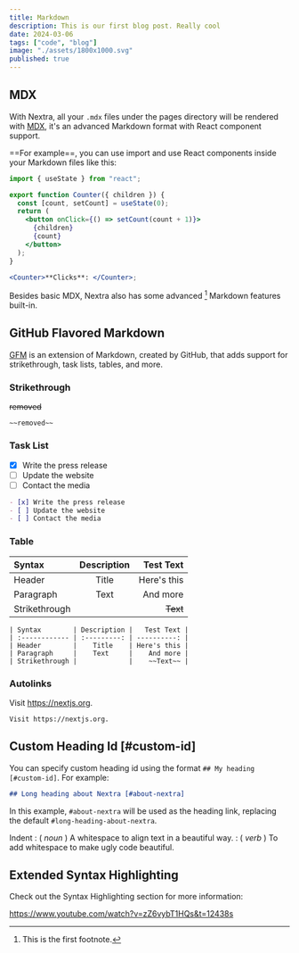 ```yaml
---
title: Markdown
description: This is our first blog post. Really cool
date: 2024-03-06
tags: ["code", "blog"]
image: "./assets/1800x1000.svg"
published: true
---
```


## MDX

With Nextra, all your `.mdx` files under the pages directory will be rendered
with [MDX](https://mdxjs.com/about), it's an advanced Markdown format with React
component support.

==For example==, you can use import and use React components inside your Markdown
files like this:

```jsx filename="Markdown"
import { useState } from "react";

export function Counter({ children }) {
  const [count, setCount] = useState(0);
  return (
    <button onClick={() => setCount(count + 1)}>
      {children}
      {count}
    </button>
  );
}

<Counter>**Clicks**: </Counter>;
```

Besides basic MDX, Nextra also has some advanced [^1] Markdown features built-in.

## GitHub Flavored Markdown

[GFM](https://github.github.com/gfm) is an extension of Markdown, created by
GitHub, that adds support for strikethrough, task lists, tables, and more.

### Strikethrough

~~removed~~

```mdx filename="Markdown"
~~removed~~
```

### Task List

- [x] Write the press release
- [ ] Update the website
- [ ] Contact the media

```md filename="Markdown"
- [x] Write the press release
- [ ] Update the website
- [ ] Contact the media
```

### Table

| Syntax        | Description |   Test Text |
| :------------ | :---------: | ----------: |
| Header        |    Title    | Here's this |
| Paragraph     |    Text     |    And more |
| Strikethrough |             |    ~~Text~~ |

```mdx filename="Markdown"
| Syntax        | Description |   Test Text |
| :------------ | :---------: | ----------: |
| Header        |    Title    | Here's this |
| Paragraph     |    Text     |    And more |
| Strikethrough |             |    ~~Text~~ |
```

### Autolinks

Visit https://nextjs.org.

```mdx
Visit https://nextjs.org.
```

## Custom Heading Id [#custom-id]

You can specify custom heading id using the format `## My heading [#custom-id]`.
For example:

```md filename="Markdown"
## Long heading about Nextra [#about-nextra]
```

In this example, `#about-nextra` will be used as the heading link, replacing the
default `#long-heading-about-nextra`.

Indent
: ( _noun_ ) A whitespace to align text in a beautiful way.
: ( _verb_ ) To add whitespace to make ugly code beautiful.

## Extended Syntax Highlighting

Check out the Syntax Highlighting section for more information:

https://www.youtube.com/watch?v=zZ6vybT1HQs&t=12438s

[^1]: This is the first footnote.
